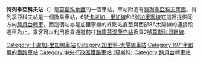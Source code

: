 {{unreferenced|time=2018-02-25T01:03:37+00:00}}
{{Infobox station 
|name          = 特列季亞科夫
|native_name   = Третьяковская
|native_name_lang=ru
|type          = [[莫斯科地鐵|莫斯科地鐵]]車站
|image         = Tretyakovskaya North 2010.jpg
|image_size    = 
|image_caption = 北廳
|address       = [[中央行政區_(莫斯科)|中央行政區]][[莫斯科河畔區|莫斯科河畔區]]
|borough       = [[莫斯科|莫斯科]]
|country       = [[俄羅斯|俄羅斯]]
|coordinates   = {{coord|55.7412|37.6274|display=inline,title}}
|line          = {{MOSMETRO-bull|6|text=1}}<br />{{MOSMETRO-bull|8|text=1}}
|other         = '''[[巴士|巴士]]'''：м90、н8<br />'''[[有軌電車|電車]]'''：А、3、39
|structure     = 深層{{link-en|外掛樑車站|pylon station|外掛樑}}三拱門車站 
|platform      = 2個[[島式月台|島式月台]]
|depth         = {{convert|46|m}}
|levels        = 1層
|tracks        = 4條
|parking       = 無
|opened        = {{start date and age|df=yes|1971|01|03}}（南廳）<br />{{start date and age|df=yes|1986|01|25}}（北廳）
|closed        = 
|rebuilt       = 
|ADA           = 
|code          = 097（卡盧加－里加線）<br />085（加里寧－太陽線）
|owned         = 莫斯科地鐵
|zone          = 
|former        = 新庫茲涅茲克（1971－1983）
|passengers    = 
|pass_year     = 
|pass_percent  = 
|pass_system   = 
|mpassengers   = 
|services      = 
|map_type      = Central Moscow
|AlternativeMap= Central Moscow grayscale.png
|map_overlay   = Central Moscow metro lines.svg
|map_caption   = 
|route_map     = 
|map_state     = collapsed
}}
'''特列季亞科夫站'''（{{lang-rus|Третьяко́вская|Tretyakovskaya}}）是[[莫斯科地鐵|莫斯科地鐵]]的一個車站，車站附近有[[特列季亞科夫畫廊|特列季亞科夫畫廊]]。特列季亞科夫站是一個換乘車站，6號[[卡盧加－里加線|卡盧加－里加線]]和8號[[加里寧線|加里寧線]]在這裡提供同方向[[跨月台轉車站|跨月台轉車]]，而這個站亦是加里寧線的終點站直至與西部8A太陽線的連接段通車為止。乘客可以利用換乘通道前往[[新庫茲涅茨克站|新庫茲涅茨克站]]換乘2號[[莫斯科河畔線|莫斯科河畔線]].
{{卡盧加－里加線}}
{{加里寧－太陽線}}
[[Category:卡盧加-里加線車站|Category:卡盧加-里加線車站]]
[[Category:加里寧-太陽線車站|Category:加里寧-太陽線車站]]
[[Category:1971年啟用的鐵路車站|Category:1971年啟用的鐵路車站]]
[[Category:中央行政區鐵路車站_(莫斯科)|Category:中央行政區鐵路車站 (莫斯科)]]
[[Category:跨月台轉車站|Category:跨月台轉車站]]